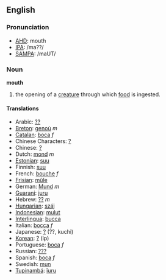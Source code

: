 ==English==
===Pronunciation===
*[[w:AHD|AHD]]: mouth
*[[w:IPA|IPA]]: /ma??/
*[[w:SAMPA|SAMPA]]: /maUT/

=== Noun ===
'''mouth'''

#the opening of a [[creature]] through which [[food]] is ingested.

==== Translations ====

*Arabic: [[??]]
*[[Breton]]: [[genoù]] ''m''
*[[Catalan]]: [[boca]] ''f''
*Chinese Characters: [[?]]
*Chinese: [[?]]
*Dutch: [[mond]] ''m''
*[[Estonian]]: [[suu]]
*Finnish: [[suu]]
*French: [[bouche]] ''f''
*[[Frisian]]: [[mûle]]
*German: [[Mund]] ''m''
*[[Guarani]]: [[juru]]
*Hebrew: [[??]] ''m''
*[[Hungarian]]: [[száj]]
*[[Indonesian]]: [[mulut]]
*[[Interlingua]]: [[bucca]]
*Italian: [[bocca]] ''f''
*Japanese: [[?]] (??, kuchi)
*[[Korean]]: [[?]] (ip)
*Portuguese: [[boca]] ''f''
*Russian: [[???]]
*Spanish: [[boca]] ''f''
*Swedish: [[mun]]
*[[Tupinambá]]: [[îuru]]